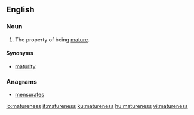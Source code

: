 ==English==

===Noun===
{{en-noun|-}}

# The property of being [[mature]].

====Synonyms====
* [[maturity]]

===Anagrams===
* [[mensurates#English|mensurates]]

[[io:matureness]]
[[it:matureness]]
[[ku:matureness]]
[[hu:matureness]]
[[vi:matureness]]